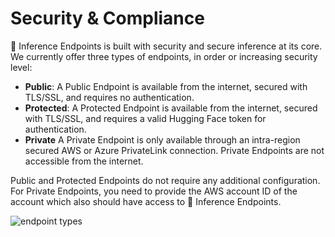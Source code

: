 # Security & Compliance

🤗 Inference Endpoints is built with security and secure inference at its core. We currently offer three types of endpoints, in order or increasing security level:

* **Public**: A Public Endpoint is available from the internet, secured with TLS/SSL, and requires no authentication.
* **Protected**: A Protected Endpoint is available from the internet, secured with TLS/SSL, and requires a valid Hugging Face token for authentication.
* **Private** A Private Endpoint is only available through an intra-region secured AWS or Azure PrivateLink connection. Private Endpoints are not accessible from the internet.

Public and Protected Endpoints do not require any additional configuration. For Private Endpoints, you need to provide the AWS account ID of the account which also should have access to 🤗 Inference Endpoints. 

<img src="https://raw.githubusercontent.com/huggingface/hf-endpoints-documentation/main/assets/endpoint_types.png" alt="endpoint types" />
